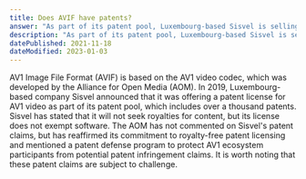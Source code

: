 ```yaml
---
title: Does AVIF have patents?
answer: "As part of its patent pool, Luxembourg-based Sisvel is selling a patent license for AV1 video, the basis for AVIF. This pool of inventions was announced in early 2019, but claims appeared on 10 March 2020. It comprises more than a thousand patents. The claims are subject to challenge. Sisvel has stated that it will not seek royalties for content; however, its license does not exempt software. AOM has not responded to the patent claims. In response to the initial announcement from Sisvel, AOM reiterated its commitment to royalty-free patent licensing and mentioned a patent defense program to help protect AV1 ecosystem participants from unfair patent infringement claims."
description: "As part of its patent pool, Luxembourg-based Sisvel is selling a patent license for AV1 video, the basis for AVIF. This pool of inventions was announced in early 2019, but claims appeared on 10 March 2020. It comprises more than a thousand patents. The claims are subject to challenge. Sisvel has stated that it will not seek royalties for content; however, its license does not exempt software. AOM has not responded to the patent claims. In response to the initial announcement from Sisvel, AOM reiterated its commitment to royalty-free patent licensing and mentioned a patent defense program to help protect AV1 ecosystem participants from unfair patent infringement claims."
datePublished: 2021-11-18
dateModified: 2023-01-03
---
```


AV1 Image File Format (AVIF) is based on the AV1 video codec, which was developed by the Alliance for Open Media (AOM). In 2019, Luxembourg-based company Sisvel announced that it was offering a patent license for AV1 video as part of its patent pool, which includes over a thousand patents. Sisvel has stated that it will not seek royalties for content, but its license does not exempt software. The AOM has not commented on Sisvel's patent claims, but has reaffirmed its commitment to royalty-free patent licensing and mentioned a patent defense program to protect AV1 ecosystem participants from potential patent infringement claims. It is worth noting that these patent claims are subject to challenge.